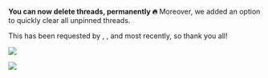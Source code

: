 
<ReleaseVideo src="https://res.cloudinary.com/dltbv060k/video/upload/v1742050504/08-1_ghdndz.mp4"/>

**You can now delete threads, permanently 🔥**
Moreover, we added an option to quickly clear all unpinned threads.

This has been requested by <ReleaseUser name="nhi"/>,
<ReleaseUser name="hai"/>, and <ReleaseUser name="huy"/> most recently,
so thank you all!

![](https://res.cloudinary.com/dltbv060k/image/upload/v1742050502/08-2_zzgsmd.png)

![](https://res.cloudinary.com/dltbv060k/image/upload/v1742050501/08-3_qsjska.png)
